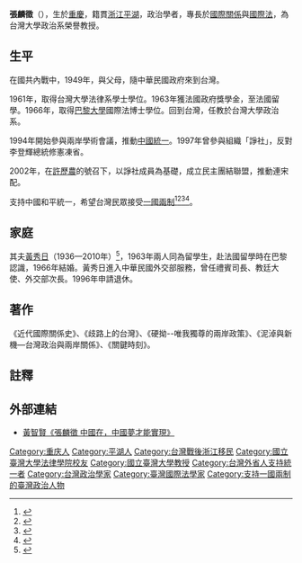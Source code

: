 '''張麟徵'''（{{bd|1939年||||}}），生於[[重慶市_(中華民國)|重慶]]，籍貫[[浙江省_(中華民國)|浙江]][[平湖縣|平湖]]，政治學者，專長於[[國際關係|國際關係]]與[[國際法|國際法]]，為台灣大學政治系榮譽教授。

==生平==

在國共內戰中，1949年，與父母，隨中華民國政府來到台灣。

1961年，取得台灣大學法律系學士學位。1963年獲法國政府獎學金，至法國留學。1966年，取得[[巴黎大學|巴黎大學]]國際法博士學位。回到台灣，任教於台灣大學政治系。

1994年開始參與兩岸學術會議，推動[[中國統一|中國統一]]。1997年曾參與組織「諍社」，反對李登輝總統修憲凍省。

2002年，在[[許歷農|許歷農]]的號召下，以諍社成員為基礎，成立民主團結聯盟，推動連宋配。

支持中國和平統一，希望台灣民眾接受[[一國兩制|一國兩制]]<ref>{{cite news|title=深圳舉行兩岸關係論壇 台灣學者看“一國兩制”|url=http://big5.china.com.cn/chinese/TCC/haixia/124583.htm|accessdate=2016-03-23|agency=新華社|date=2002-03-27|archive-date=2016-04-03|archive-url=https://web.archive.org/web/20160403024503/http://big5.china.com.cn/chinese/TCC/haixia/124583.htm|dead-url=no}}</ref><ref>{{cite news|author1=郑永|title=学者：“一国两制”在台湾已被当局严重污名化|url=http://www.chinanews.com/tw/thsp/news/2007/07-06/973689.shtml|accessdate=2016-03-23|agency=中国新闻网|date=2007-07-06|archive-date=2016-04-05|archive-url=https://web.archive.org/web/20160405044836/http://www.chinanews.com/tw/thsp/news/2007/07-06/973689.shtml|dead-url=no}}</ref><ref>{{cite news|author1=王宗銘|title=張麟徵：台灣經濟民心向大陸　不能錯誤選擇|url=http://hk.crntt.com/doc/1034/1/7/1/103417124.html?coluid=7&kindid=0&docid=103417124&mdate=1007150548|agency=中國評論新聞|accessdate=2016-03-23|date=2014-10-07|archive-date=2016-04-09|archive-url=https://web.archive.org/web/20160409022656/http://hk.crntt.com/doc/1034/1/7/1/103417124.html?coluid=7&kindid=0&docid=103417124&mdate=1007150548|dead-url=no}}</ref><ref>{{cite news|author1=黃智賢|title=張麟徵 中國在，中國夢才能實現|url=https://www.observer-taipei.com/article.php?id=232|agency=《觀察》雜誌|accessdate=2019-08-22|date=2014-03-31|archive-date=2016-10-17|archive-url=https://web.archive.org/web/20161017082803/http://www.observer-taipei.com/article.php?id=232|dead-url=no}}</ref>。

==家庭==
其夫[[黃秀日|黃秀日]]（1936—2010年）<ref>{{cite web
|url=https://www.boxun.com/news/gb/pubvp/2018/03/201803190734.shtml
|website=博訊新聞網
|date=2018年3月19日
|accessdate=2018年7月6日
|title=张英：元禧评李敖该死/武之璋新书《原来李敖骗了你》
|author=張英
|archive-date=2018年7月6日
|archive-url=https://web.archive.org/web/20180706104057/https://www.boxun.com/news/gb/pubvp/2018/03/201803190734.shtml
|dead-url=no
}}</ref>，1963年兩人同為留學生，赴法國留學時在巴黎認識，1966年結婚。黃秀日進入中華民國外交部服務，曾任禮賓司長、教廷大使、外交部次長。1996年申請退休。

==著作==
《近代國際關係史》、《歧路上的台灣》、《硬拗--唯我獨尊的兩岸政策》、《泥淖與新機—台灣政治與兩岸關係》、《關鍵時刻》。

==註釋==
{{reflist}}

==外部連結==
* [http://www.observer-taipei.com/article.php?id=232 黃智賢《張麟徵 中國在，中國夢才能實現》 ] {{Wayback|url=http://www.observer-taipei.com/article.php?id=232 |date=20161017082803 }}

[[Category:重庆人|Category:重庆人]]
[[Category:平湖人|Category:平湖人]]
[[Category:台灣戰後浙江移民|Category:台灣戰後浙江移民]]
[[Category:國立臺灣大學法律學院校友|Category:國立臺灣大學法律學院校友]]
[[Category:國立臺灣大學教授|Category:國立臺灣大學教授]]
[[Category:台灣外省人支持統一者|Category:台灣外省人支持統一者]]
[[Category:台灣政治學家|Category:台灣政治學家]]
[[Category:臺灣國際法學家|Category:臺灣國際法學家]]
[[Category:支持一國兩制的臺灣政治人物|Category:支持一國兩制的臺灣政治人物]]